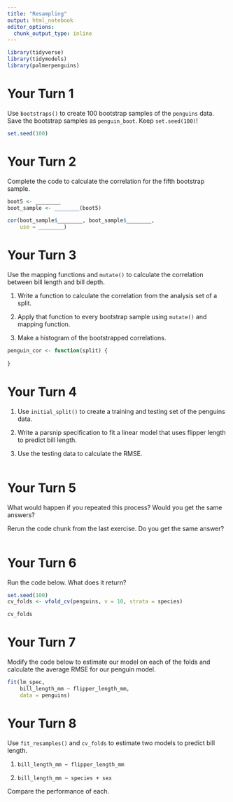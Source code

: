 ```yaml
---
title: "Resampling"
output: html_notebook
editor_options: 
  chunk_output_type: inline
---
```


```r
library(tidyverse)
library(tidymodels)
library(palmerpenguins)
```


# Your Turn 1

Use `bootstraps()` to create 100 bootstrap samples of the `penguins` data. Save the bootstrap samples as `penguin_boot`. Keep `set.seed(100)`!

```r
set.seed(100)

```


# Your Turn 2

Complete the code to calculate the correlation for the fifth bootstrap sample.

```r
boot5 <- ________
boot_sample <- ________(boot5)

cor(boot_sample$________, boot_sample$________,
    use = ________)
```


# Your Turn 3

Use the mapping functions and `mutate()` to calculate the correlation between bill length and bill depth.

1. Write a function to calculate the correlation from the analysis set of a split.

2. Apply that function to every bootstrap sample using `mutate()` and mapping function.

3. Make a histogram of the bootstrapped correlations.

```r
penguin_cor <- function(split) {
  
}


```


# Your Turn 4

1. Use `initial_split()` to create a training and testing set of the penguins data.

2. Write a parsnip specification to fit a linear model that uses flipper length to predict bill length.

3. Use the testing data to calculate the RMSE.

```r

```


# Your Turn 5

What would happen if you repeated this process? Would you get the same answers?

Rerun the code chunk from the last exercise. Do you get the same answer?

```r

```


# Your Turn 6

Run the code below. What does it return?

```r
set.seed(100)
cv_folds <- vfold_cv(penguins, v = 10, strata = species)

cv_folds
```


# Your Turn 7

Modify the code below to estimate our model on each of the folds and calculate the average RMSE for our penguin model.

```r
fit(lm_spec,
    bill_length_mm ~ flipper_length_mm,
    data = penguins)
```


# Your Turn 8

Use `fit_resamples()` and `cv_folds` to estimate two models to predict bill length.

1. `bill_length_mm ~ flipper_length_mm`

2. `bill_length_mm ~ species + sex`

Compare the performance of each.

```r

```
